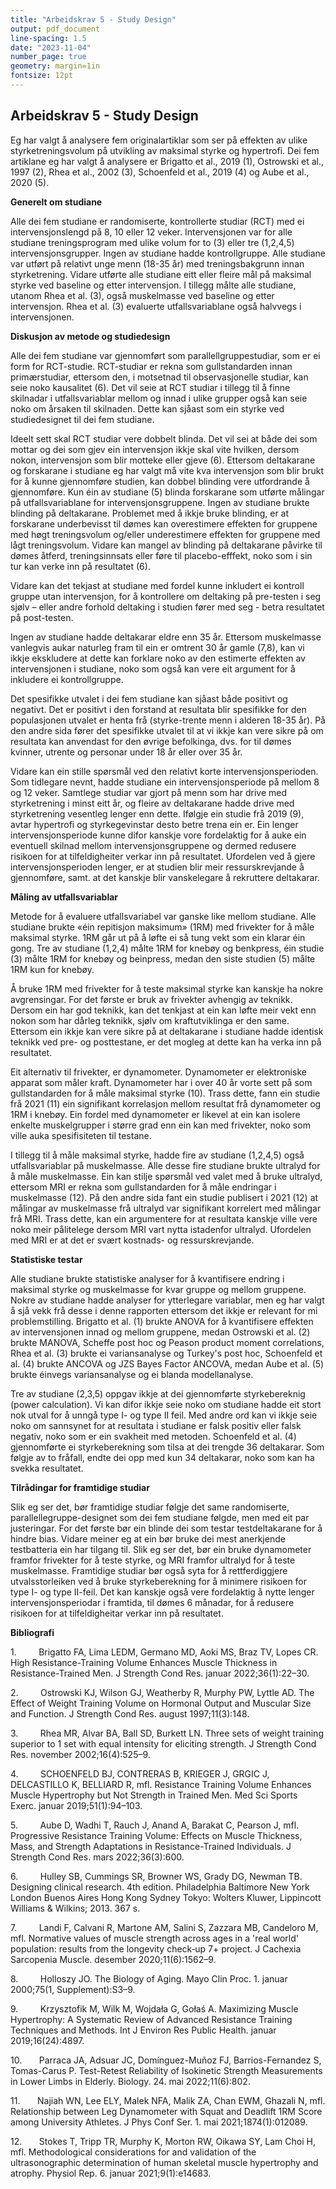 ---
title: "Arbeidskrav 5 - Study Design"
output: pdf_document
line-spacing: 1.5
date: "2023-11-04"
number_page: true
geometry: margin=1in
fontsize: 12pt
---

## **Arbeidskrav 5 - Study Design**

Eg har valgt å analysere fem originalartiklar som ser på effekten av ulike styrketreningsvolum på utvikling av maksimal styrke og hypertrofi. Dei fem artiklane eg har valgt å analysere er Brigatto et al., 2019 (1), Ostrowski et al., 1997 (2), Rhea et al., 2002 (3), Schoenfeld et al., 2019 (4) og Aube et al., 2020 (5).

**Generelt om studiane**

Alle dei fem studiane er randomiserte, kontrollerte studiar (RCT) med ei intervensjonslengd på 8, 10 eller 12 veker. Intervensjonen var for alle studiane treningsprogram med ulike volum for to (3) eller tre (1,2,4,5) intervensjonsgrupper. Ingen av studiane hadde kontrollgruppe. Alle studiane var utført på relativt unge menn (18-35 år) med treningsbakgrunn innan styrketrening. Vidare utførte alle studiane eitt eller fleire mål på maksimal styrke ved baseline og etter intervensjon. I tillegg målte alle studiane, utanom Rhea et al. (3), også muskelmasse ved baseline og etter intervensjon. Rhea et al. (3) evaluerte utfallsvariablane også halvvegs i intervensjonen.

**Diskusjon av metode og studiedesign**

Alle dei fem studiane var gjennomført som parallellgruppestudiar, som er ei form for RCT-studie. RCT-studiar er rekna som gullstandarden innan primærstudiar, ettersom den, i motsetnad til observasjonelle studiar, kan seie noko kausalitet (6). Det vil seie at RCT studiar i tillegg til å finne skilnadar i utfallsvariablar mellom og innad i ulike grupper også kan seie noko om årsaken til skilnaden. Dette kan sjåast som ein styrke ved studiedesignet til dei fem studiane.

Ideelt sett skal RCT studiar vere dobbelt blinda. Det vil sei at både dei som mottar og dei som gjev ein intervensjon ikkje skal vite hvilken, dersom nokon, intervensjon som blir motteke eller gjeve (6). Ettersom deltakarane og forskarane i studiane eg har valgt må vite kva intervensjon som blir brukt for å kunne gjennomføre studien, kan dobbel blinding vere utfordrande å gjennomføre. Kun éin av studiane (5) blinda forskarane som utførte målingar på utfallsvariablane for intervensjonsgruppene. Ingen av studiane brukte blinding på deltakarane. Problemet med å ikkje bruke blinding, er at forskarane underbevisst til dømes kan overestimere effekten for gruppene med høgt treningsvolum og/eller underestimere effekten for gruppene med lågt treningsvolum. Vidare kan mangel av blinding på deltakarane påvirke til dømes åtferd, treningsinnsats eller føre til placebo-efffekt, noko som i sin tur kan verke inn på resultatet (6).

Vidare kan det tekjast at studiane med fordel kunne inkludert ei kontroll gruppe utan intervensjon, for å kontrollere om deltaking på pre-testen i seg sjølv -- eller andre forhold deltaking i studien fører med seg - betra resultatet på post-testen.

Ingen av studiane hadde deltakarar eldre enn 35 år. Ettersom muskelmasse vanlegvis aukar naturleg fram til ein er omtrent 30 år gamle (7,8), kan vi ikkje ekskludere at dette kan forklare noko av den estimerte effekten av intervensjonen i studiane, noko som også kan vere eit argument for å inkludere ei kontrollgruppe.

Det spesifikke utvalet i dei fem studiane kan sjåast både positivt og negativt. Det er positivt i den forstand at resultata blir spesifikke for den populasjonen utvalet er henta frå (styrke-trente menn i alderen 18-35 år). På den andre sida fører det spesifikke utvalet til at vi ikkje kan vere sikre på om resultata kan anvendast for den øvrige befolkinga, dvs. for til dømes kvinner, utrente og personar under 18 år eller over 35 år.

Vidare kan ein stille spørsmål ved den relativt korte intervensjonsperioden. Som tidlegare nevnt, hadde studiane ein intervensjonsperiode på mellom 8 og 12 veker. Samtlege studiar var gjort på menn som har drive med styrketrening i minst eitt år, og fleire av deltakarane hadde drive med styrketrening vesentleg lenger enn dette. Ifølgje ein studie frå 2019 (9), avtar hypertrofi og styrkegevinstar desto betre trena ein er. Ein lenger intervensjonsperiode kunne difor kanskje vore fordelaktig for å auke ein eventuell skilnad mellom intervensjonsgruppene og dermed redusere risikoen for at tilfeldigheiter verkar inn på resultatet. Ufordelen ved å gjere intervensjonsperioden lenger, er at studien blir meir ressurskrevjande å gjennomføre, samt. at det kanskje blir vanskelegare å rekruttere deltakarar.

**Måling av utfallsvariablar**

Metode for å evaluere utfallsvariabel var ganske like mellom studiane. Alle studiane brukte «éin repitisjon maksimum» (1RM) med frivekter for å måle maksimal styrke. 1RM går ut på å løfte ei så tung vekt som ein klarar éin gong. Tre av studiane (1,2,4) målte 1RM for knebøy og benkpress, éin studie (3) målte 1RM for knebøy og beinpress, medan den siste studien (5) målte 1RM kun for knebøy.

Å bruke 1RM med frivekter for å teste maksimal styrke kan kanskje ha nokre avgrensingar. For det første er bruk av frivekter avhengig av teknikk. Dersom ein har god teknikk, kan det tenkjast at ein kan løfte meir vekt enn nokon som har dårleg teknikk, sjølv om kraftutviklinga er den same. Ettersom ein ikkje kan vere sikre på at deltakarane i studiane hadde identisk teknikk ved pre- og posttestane, er det mogleg at dette kan ha verka inn på resultatet.

Eit alternativ til frivekter, er dynamometer. Dynamometer er elektroniske apparat som måler kraft. Dynamometer har i over 40 år vorte sett på som gullstandarden for å måle maksimal styrke (10). Trass dette, fann ein studie frå 2021 (11) ein signifikant korrelasjon mellom resultat frå dynamometer og 1RM i knebøy. Ein fordel med dynamometer er likevel at ein kan isolere enkelte muskelgrupper i større grad enn ein kan med frivekter, noko som ville auka spesifisiteten til testane.

I tillegg til å måle maksimal styrke, hadde fire av studiane (1,2,4,5) også utfallsvariablar på muskelmasse. Alle desse fire studiane brukte ultralyd for å måle muskelmasse. Ein kan stilje spørsmål ved valet med å bruke ultralyd, ettersom MRI er rekna som gullstandarden for å måle endringar i muskelmasse (12). På den andre sida fant ein studie publisert i 2021 (12) at målingar av muskelmasse frå ultralyd var signifikant korrelert med målingar frå MRI. Trass dette, kan ein argumentere for at resultata kanskje ville vere noko meir pålitelege dersom MRI vart nytta istadenfor ultralyd. Ufordelen med MRI er at det er svært kostnads- og ressurskrevjande.

**Statistiske testar**

Alle studiane brukte statistiske analyser for å kvantifisere endring i maksimal styrke og muskelmasse for kvar gruppe og mellom gruppene. Nokre av studiane hadde analyser for ytterlegare variablar, men eg har valgt å sjå vekk frå desse i denne rapporten ettersom det ikkje er relevant for mi problemstilling. Brigatto et al. (1) brukte ANOVA for å kvantifisere effekten av intervensjonen innad og mellom gruppene, medan Ostrowski et al. (2) brukte MANOVA, Scheffe post hoc og Peason product moment correlations, Rhea et al. (3) brukte ei variansanalyse og Turkey\'s post hoc, Schoenfeld et al. (4) brukte ANCOVA og JZS Bayes Factor ANCOVA, medan Aube et al. (5) brukte éinvegs variansanalyse og ei blanda modellanalyse.

Tre av studiane (2,3,5) oppgav ikkje at dei gjennomførte styrkebereknig (power calculation). Vi kan difor ikkje seie noko om studiane hadde eit stort nok utval for å unngå type I- og type II feil. Med andre ord kan vi ikkje seie noko om sannsynet for at resultata i studiane er falsk positiv eller falsk negativ, noko som er ein svakheit med metoden. Schoenfeld et al. (4) gjennomførte ei styrkeberekning som tilsa at dei trengde 36 deltakarar. Som følgje av to fråfall, endte dei opp med kun 34 deltakarar, noko som kan ha svekka resultatet.

**Tilrådingar for framtidige studiar**

Slik eg ser det, bør framtidige studiar følgje det same randomiserte, parallellegruppe-designet som dei fem studiane følgde, men med eit par justeringar. For det første bør ein blinde dei som testar testdeltakarane for å hindre bias. Vidare meiner eg at ein bør bruke dei mest anerkjende testbatteria ein har tilgang til. Slik eg ser det, bør ein bruke dynamometer framfor frivekter for å teste styrke, og MRI framfor ultralyd for å teste muskelmasse. Framtidige studiar bør også syta for å rettferdiggjere utvalsstorleiken ved å bruke styrkeberekning for å minimere risikoen for type I- og type II-feil. Det kan kanskje også vere fordelaktig å nytte lenger intervensjonsperiodar i framtida, til dømes 6 månadar, for å redusere risikoen for at tilfeldigheitar verkar inn på resultatet.

**Bibliografi**

1.         Brigatto FA, Lima LEDM, Germano MD, Aoki MS, Braz TV, Lopes CR. High Resistance-Training Volume Enhances Muscle Thickness in Resistance-Trained Men. J Strength Cond Res. januar 2022;36(1):22--30.

2.         Ostrowski KJ, Wilson GJ, Weatherby R, Murphy PW, Lyttle AD. The Effect of Weight Training Volume on Hormonal Output and Muscular Size and Function. J Strength Cond Res. august 1997;11(3):148.

3.         Rhea MR, Alvar BA, Ball SD, Burkett LN. Three sets of weight training superior to 1 set with equal intensity for eliciting strength. J Strength Cond Res. november 2002;16(4):525--9.

4.         SCHOENFELD BJ, CONTRERAS B, KRIEGER J, GRGIC J, DELCASTILLO K, BELLIARD R, mfl. Resistance Training Volume Enhances Muscle Hypertrophy but Not Strength in Trained Men. Med Sci Sports Exerc. januar 2019;51(1):94--103.

5.         Aube D, Wadhi T, Rauch J, Anand A, Barakat C, Pearson J, mfl. Progressive Resistance Training Volume: Effects on Muscle Thickness, Mass, and Strength Adaptations in Resistance-Trained Individuals. J Strength Cond Res. mars 2022;36(3):600.

6.         Hulley SB, Cummings SR, Browner WS, Grady DG, Newman TB. Designing clinical research. 4th edition. Philadelphia Baltimore New York London Buenos Aires Hong Kong Sydney Tokyo: Wolters Kluwer, Lippincott Williams & Wilkins; 2013. 367 s.

7.         Landi F, Calvani R, Martone AM, Salini S, Zazzara MB, Candeloro M, mfl. Normative values of muscle strength across ages in a \'real world\' population: results from the longevity check‐up 7+ project. J Cachexia Sarcopenia Muscle. desember 2020;11(6):1562--9.

8.         Holloszy JO. The Biology of Aging. Mayo Clin Proc. 1. januar 2000;75(1, Supplement):S3--9.

9.         Krzysztofik M, Wilk M, Wojdała G, Gołaś A. Maximizing Muscle Hypertrophy: A Systematic Review of Advanced Resistance Training Techniques and Methods. Int J Environ Res Public Health. januar 2019;16(24):4897.

10.       Parraca JA, Adsuar JC, Domínguez-Muñoz FJ, Barrios-Fernandez S, Tomas-Carus P. Test-Retest Reliability of Isokinetic Strength Measurements in Lower Limbs in Elderly. Biology. 24. mai 2022;11(6):802.

11.       Najiah WN, Lee ELY, Malek NFA, Malik ZA, Chan EWM, Ghazali N, mfl. Relationship between Leg Dynamometer with Squat and Deadlift 1RM Score among University Athletes. J Phys Conf Ser. 1. mai 2021;1874(1):012089.

12.       Stokes T, Tripp TR, Murphy K, Morton RW, Oikawa SY, Lam Choi H, mfl. Methodological considerations for and validation of the ultrasonographic determination of human skeletal muscle hypertrophy and atrophy. Physiol Rep. 6. januar 2021;9(1):e14683.
